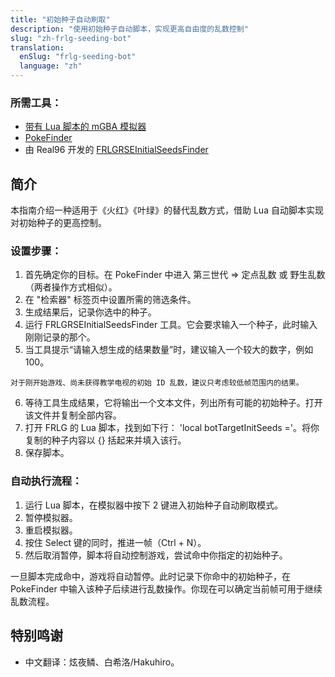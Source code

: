 ```yaml
---
title: "初始种子自动刷取"
description: "使用初始种子自动脚本，实现更高自由度的乱数控制"
slug: "zh-frlg-seeding-bot"
translation:
  enSlug: "frlg-seeding-bot"
  language: "zh"
---
```


### 所需工具：

- [带有 Lua 脚本的 mGBA 模拟器](/mgba-setup)
- [PokeFinder](/pokefinder)
- 由 Real96 开发的 [FRLGRSEInitialSeedsFinder](https://github.com/Real96/FRLGRSEInitialSeedsFinder)

## 简介

本指南介绍一种适用于《火红》《叶绿》的替代乱数方式，借助 Lua 自动脚本实现对初始种子的更高控制。

### 设置步骤：

1. 首先确定你的目标。在 PokeFinder 中进入 第三世代 => 定点乱数 或 野生乱数（两者操作方式相似）。
2. 在 "检索器" 标签页中设置所需的筛选条件。
3. 生成结果后，记录你选中的种子。
4. 运行 FRLGRSEInitialSeedsFinder 工具。它会要求输入一个种子，此时输入刚刚记录的那个。
5. 当工具提示“请输入想生成的结果数量”时，建议输入一个较大的数字，例如 100。

```
对于刚开始游戏、尚未获得教学电视的初始 ID 乱数，建议只考虑较低帧范围内的结果。
```

6. 等待工具生成结果，它将输出一个文本文件，列出所有可能的初始种子。打开该文件并复制全部内容。
7. 打开 FRLG 的 Lua 脚本，找到如下行： 'local botTargetInitSeeds ='。将你复制的种子内容以 {} 括起来并填入该行。
8. 保存脚本。

### 自动执行流程：

1. 运行 Lua 脚本，在模拟器中按下 2 键进入初始种子自动刷取模式。
2. 暂停模拟器。
3. 重启模拟器。
4. 按住 Select 键的同时，推进一帧（Ctrl + N）。
5. 然后取消暂停，脚本将自动控制游戏，尝试命中你指定的初始种子。

一旦脚本完成命中，游戏将自动暂停。此时记录下你命中的初始种子，在 PokeFinder 中输入该种子后续进行乱数操作。你现在可以确定当前帧可用于继续乱数流程。

## 特别鸣谢

- 中文翻译：炫夜鳞、白希洛/Hakuhiro。
